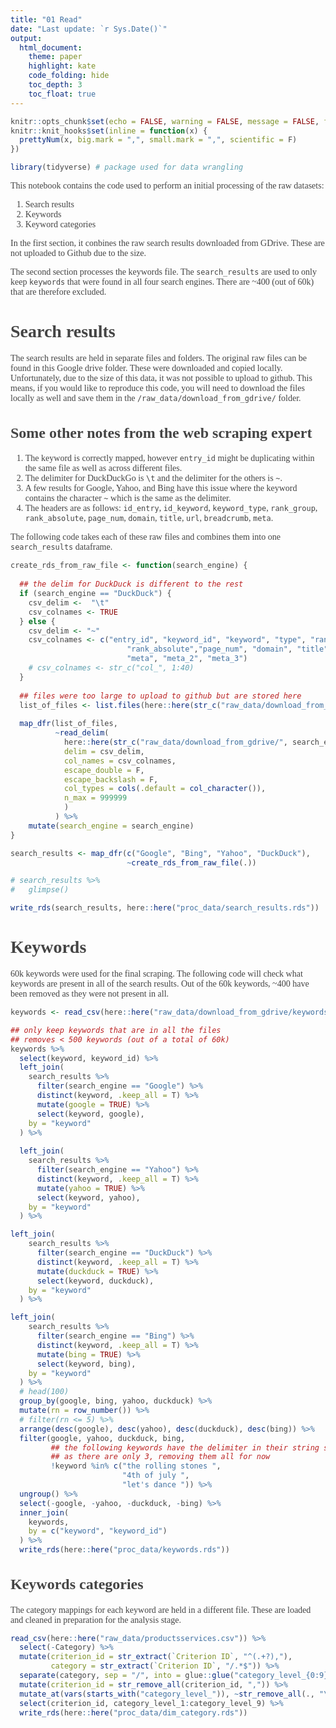 ```yaml
---
title: "01 Read"
date: "Last update: `r Sys.Date()`"
output:
  html_document:
    theme: paper
    highlight: kate
    code_folding: hide
    toc_depth: 3
    toc_float: true
---
```


<style>
.list-group-item.active, .list-group-item.active:hover, .list-group-item.active:focus {
  background-color: #00d188;
  border-color: #00d188;
}

body {
  font-family: montserrat;
  color: #444444;
  font-size: 14px;
}

h1 {
  font-weight: bold;
  font-size: 28px;
}

h1.title {
  font-size: 30px;
  color: #00d188;
}

h2 {
  font-size: 24px;
}

h3 {
  font-size: 18px;
}
</style>

```r
knitr::opts_chunk$set(echo = FALSE, warning = FALSE, message = FALSE, fig.showtext = TRUE)
knitr::knit_hooks$set(inline = function(x) {
  prettyNum(x, big.mark = ",", small.mark = ",", scientific = F)
})

library(tidyverse) # package used for data wrangling
```


This notebook contains the code used to perform an initial processing of the raw datasets:

1. Search results
2. Keywords
3. Keyword categories

In the first section, it conbines the raw search results downloaded from GDrive. These are not uploaded to Github due to the size. 

The second section processes the keywords file. The `search_results` are used to only keep `keywords` that were found in all four search engines. There are ~400 (out of 60k) that are therefore excluded.

# Search results

The search results are held in separate files and folders. The original raw files can be found in this Google drive folder. These were downloaded and copied locally. Unfortunately, due to the size of this data, it was not possible to upload to github. This means, if you would like to reproduce this code, you will need to download the files locally as well and save them in the `/raw_data/download_from_gdrive/` folder.

## Some other notes from the web scraping expert

1. The keyword is correctly mapped, however `entry_id` might be duplicating within the same file as well as across different files.
2. The delimiter for DuckDuckGo is `\t` and the delimiter for the others is `~`.
3. A few results for Google, Yahoo, and Bing have this issue where the keyword contains the character `~` which is the same as the delimiter. 
4. The headers are as follows: `id_entry`, `id_keyword`, `keyword_type`, `rank_group`, `rank_absolute`, `page_num`, `domain`, `title`, `url`, `breadcrumb`, `meta`.


The following code takes each of these raw files and combines them into one `search_results` dataframe.


```r
create_rds_from_raw_file <- function(search_engine) {
  
  ## the delim for DuckDuck is different to the rest
  if (search_engine == "DuckDuck") {
    csv_delim <-  "\t"
    csv_colnames <- TRUE
  } else {
    csv_delim <- "~"
    csv_colnames <- c("entry_id", "keyword_id", "keyword", "type", "rank_group",
                          "rank_absolute","page_num", "domain", "title", "url", "breadcrumb",
                          "meta", "meta_2", "meta_3")
    # csv_colnames <- str_c("col_", 1:40)
  }
  
  ## files were too large to upload to github but are stored here
  list_of_files <- list.files(here::here(str_c("raw_data/download_from_gdrive/", search_engine)))
  
  map_dfr(list_of_files,
          ~read_delim(
            here::here(str_c("raw_data/download_from_gdrive/", search_engine, "/", .)),
            delim = csv_delim,
            col_names = csv_colnames,
            escape_double = F,
            escape_backslash = F,
            col_types = cols(.default = col_character()),
            n_max = 999999
            ) 
          ) %>% 
    mutate(search_engine = search_engine)
}

search_results <- map_dfr(c("Google", "Bing", "Yahoo", "DuckDuck"),
                          ~create_rds_from_raw_file(.))

# search_results %>% 
#   glimpse()

write_rds(search_results, here::here("proc_data/search_results.rds"))
```

# Keywords

60k keywords were used for the final scraping. The following code will check what keywords are present in all of the search results. Out of the 60k keywords, ~400 have been removed as they were not present in all.


```r
keywords <- read_csv(here::here("raw_data/download_from_gdrive/keywords_60k.csv"))

## only keep keywords that are in all the files
## removes < 500 keywords (out of a total of 60k)
keywords %>% 
  select(keyword, keyword_id) %>% 
  left_join(
    search_results %>% 
      filter(search_engine == "Google") %>% 
      distinct(keyword, .keep_all = T) %>% 
      mutate(google = TRUE) %>% 
      select(keyword, google),
    by = "keyword"
  ) %>% 
  
  left_join(
    search_results %>% 
      filter(search_engine == "Yahoo") %>% 
      distinct(keyword, .keep_all = T) %>% 
      mutate(yahoo = TRUE) %>% 
      select(keyword, yahoo),
    by = "keyword"
  ) %>% 

left_join(
    search_results %>% 
      filter(search_engine == "DuckDuck") %>% 
      distinct(keyword, .keep_all = T) %>% 
      mutate(duckduck = TRUE) %>% 
      select(keyword, duckduck),
    by = "keyword"
  ) %>% 

left_join(
    search_results %>% 
      filter(search_engine == "Bing") %>% 
      distinct(keyword, .keep_all = T) %>% 
      mutate(bing = TRUE) %>% 
      select(keyword, bing),
    by = "keyword"
  ) %>% 
  # head(100)
  group_by(google, bing, yahoo, duckduck) %>%
  mutate(rn = row_number()) %>%
  # filter(rn <= 5) %>%
  arrange(desc(google), desc(yahoo), desc(duckduck), desc(bing)) %>% 
  filter(google, yahoo, duckduck, bing,
         ## the following keywords have the delimiter in their string so cause issues further on
         ## as there are only 3, removing them all for now
         !keyword %in% c("the rolling stones ",
                         "4th of july ",
                         "let's dance ")) %>% 
  ungroup() %>% 
  select(-google, -yahoo, -duckduck, -bing) %>% 
  inner_join(
    keywords,
    by = c("keyword", "keyword_id")
  ) %>% 
  write_rds(here::here("proc_data/keywords.rds"))
```

## Keywords categories

The category mappings for each keyword are held in a different file. These are loaded and cleaned in preparation for the analysis stage.

```r
read_csv(here::here("raw_data/productsservices.csv")) %>% 
  select(-Category) %>% 
  mutate(criterion_id = str_extract(`Criterion ID`, "^(.+?),"),
         category = str_extract(`Criterion ID`, "/.*$")) %>% 
  separate(category, sep = "/", into = glue::glue("category_level_{0:9}")) %>% 
  mutate(criterion_id = str_remove_all(criterion_id, ",")) %>% 
  mutate_at(vars(starts_with("category_level_")), ~str_remove_all(., "\"")) %>% 
  select(criterion_id, category_level_1:category_level_9) %>% 
  write_rds(here::here("proc_data/dim_category.rds"))
```


